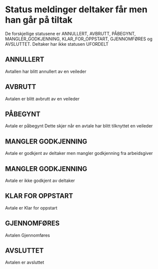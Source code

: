 

<Meta title="Avtale Status Meldinger/Deltaker" />

# Status meldinger deltaker får men han går på tiltak

De forskjellige statusene er ANNULLERT, AVBRUTT, PÅBEGYNT, MANGLER_GODKJENNING, KLAR_FOR_OPPSTART, GJENNOMFØRES og AVSLUTTET.
Deltaker har ikke statusen UFORDELT

## ANNULLERT

Avtallen har blitt annullert av en veileder

<Story of={DeltakerAvtaleStatuser.Annullert} />

## AVBRUTT

Avtalen er blitt avbrutt av en veileder

<Story of={DeltakerAvtaleStatuser.Avbrutt} />

## PÅBEGYNT

Avtale er påbegynt
Dette skjer når en avtale har blitt tilknyttet en veileder

<Story of={DeltakerAvtaleStatuser.Påbegynt} />

## MANGLER GODKJENNING

Avtale er godkjent av deltaker men mangler godkjenning fra arbeidsgiver

<Story of={DeltakerAvtaleStatuser.ManglerGodkjenningDeltakerHarGodkjent} />

## MANGLER GODKJENNING

Avtale er ikke godkjent av deltaker

<Story of={DeltakerAvtaleStatuser.ManglerGodkjenningDeltakerHarIkkeGodkjent} />

## KLAR FOR OPPSTART

Avtale er Klar for oppstart

<Story of={DeltakerAvtaleStatuser.KlarForOppstart} />

## GJENNOMFØRES

Avtalen Gjennomføres

<Story of={DeltakerAvtaleStatuser.Gjennomføres} />

## AVSLUTTET

Avtalen er avsluttet

<Story of={DeltakerAvtaleStatuser.Avsluttet} />
